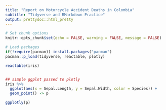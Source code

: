 ```yaml
---
title: "Report on Motorcycle Accident Deaths in Colombia"
subtitle: "Tidyverse and RMarkdown Practice"
output: prettydoc::html_pretty
---
```


```r
# Set chunk options
knitr::opts_chunk$set(echo = FALSE, warning = FALSE, message = FALSE)
```

```r

# Load packages 
if(!require(pacman)) install.packages("pacman")
pacman::p_load(tidyverse, reactable, plotly)

reactable(iris)


## simple ggplot passed to plotly
iris %>% 
  ggplot(aes(x = Sepal.Length, y = Sepal.Width, color = Species)) +
  geom_point() -> p

ggplotly(p)
  

```

